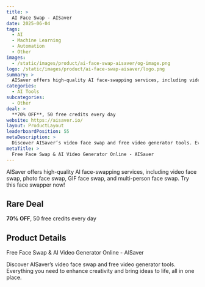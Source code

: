 ```yaml
---
title: >
  AI Face Swap - AISaver
date: 2025-06-04
tags:
  - AI
  - Machine Learning
  - Automation
  - Other
images:
  - /static/images/product/ai-face-swap-aisaver/og-image.png
logo: /static/images/product/ai-face-swap-aisaver/logo.png
summary: >
  AISaver offers high-quality AI face-swapping services, including video face swap, photo face swap, GIF face swap, and multi-person face swap. Try this face swapper now!
categories:
  - AI Tools
subcategories:
  - Other
deal: >
  **70% OFF**, 50 free credits every day
website: https://aisaver.io/
layout: ProductLayout
leaderboardPosition: 55
metaDescription: >
  Discover AISaver’s video face swap and free video generator tools. Everything you need to enhance creativity and bring ideas to life, all in one place.
metaTitle: >
  Free Face Swap & AI Video Generator Online - AISaver
---
```

AISaver offers high-quality AI face-swapping services, including video face swap, photo face swap, GIF face swap, and multi-person face swap. Try this face swapper now!

## Rare Deal

**70% OFF**, 50 free credits every day

## Product Details

Free Face Swap & AI Video Generator Online - AISaver

Discover AISaver’s video face swap and free video generator tools. Everything you need to enhance creativity and bring ideas to life, all in one place.
